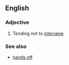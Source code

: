==English==

===Adjective===
{{en-adj|pos=[[hand]]s-[[off]]}}

# Tending not to [[intervene]]

===See also===
*[[hands off]]